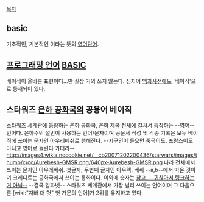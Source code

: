 [[목차]]

== basic ==
기초적인, 기본적인 이라는 뜻의 [[영어]]단어.

== [[프로그래밍 언어]] [[BASIC]] ==
베이식이 올바른 표현이다...만 실상 거의 쓰지 않는다. 심지어 [[백과사전]]에도 '베이직'으로 등재되어 있다.

== 스타워즈 [[은하 공화국]]의 공용어 베이직 ==
스타워즈 세계관에 등장하는 은하 공화국, [[은하 제국]] 전체에 걸쳐서 등장하는 --영어--언어다. 은하주민 절반이 사용하는 언어/문자이며 공문서 작성 및 각종 기록은 모두 베이직에 쓰이는 문자인 아우레베쉬로 행해진다. --지구인이 들으면 중국어도, 프랑스어도 아니고 영어로 들린다 카더라--
http://images4.wikia.nocookie.net/__cb20071202200436/starwars/images/thumb/c/cc/Aurebesh-GMSR.png/640px-Aurebesh-GMSR.png
나라 전체에서 쓰이는 문자인 아우레베쉬. 첫글자, 두번째 글자인 아우렉, 베쉬 --a,b--에서 따온 것이며 크레디트는 공화국에서 쓰이는 통화이다. 이외에 숫자는 [http://starwars.wikia.com/wiki/Aurebesh 참고. --귀찮아서 링크하는 거 아님--] --결국 알파벳--
스타워즈 세계관에서 가장 널리 쓰이는 언어이며 그 다음으론 [wiki:"자바 더 헛" 헛 가문의 언어]가 2위를 유지하고 있다.
